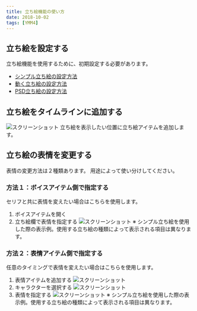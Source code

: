 ```yaml
---
title: 立ち絵機能の使い方
date: 2018-10-02
tags: [YMM4]
---
```

## 立ち絵を設定する
立ち絵機能を使用するために、初期設定する必要があります。

- [シンプル立ち絵の設定方法](../シンプル立ち絵の設定方法/)
- [動く立ち絵の設定方法](../動く立ち絵の設定方法/)
- [PSD立ち絵の設定方法](../psd/)
 
## 立ち絵をタイムラインに追加する
![スクリーンショット](立ち絵機能の使い方1.png)
立ち絵を表示したい位置に立ち絵アイテムを追加します。

## 立ち絵の表情を変更する
表情の変更方法は２種類あります。
用途によって使い分けしてください。

### 方法１：ボイスアイテム側で指定する
セリフと共に表情を変えたい場合はこちらを使用します。

1. ボイスアイテムを開く
1. 立ち絵欄で表情を指定する
![スクリーンショット](立ち絵機能の使い方2.png)
※ シンプル立ち絵を使用した際の表示例。使用する立ち絵の種類によって表示される項目は異なります。

### 方法２：表情アイテム側で指定する
任意のタイミングで表情を変えたい場合はこちらを使用します。

1. 表情アイテムを追加する
![スクリーンショット](立ち絵機能の使い方3.png)
1. キャラクターを選択する
![スクリーンショット](立ち絵機能の使い方4.png)
1. 表情を指定する
![スクリーンショット](立ち絵機能の使い方5.png)
※ シンプル立ち絵を使用した際の表示例。使用する立ち絵の種類によって表示される項目は異なります。